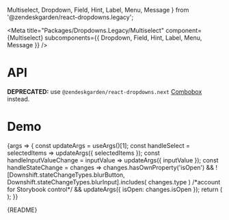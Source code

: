   Multiselect,
  Dropdown,
  Field,
  Hint,
  Label,
  Menu,
  Message
} from '@zendeskgarden/react-dropdowns.legacy';

<Meta
  title="Packages/Dropdowns.Legacy/Multiselect"
  component={Multiselect}
  subcomponents={{ Dropdown, Field, Hint, Label, Menu, Message }}
/>

# API

**DEPRECATED:** use `@zendeskgarden/react-dropdowns.next`
[Combobox](https://zendeskgarden.github.io/react-components/?path=/docs/packages-dropdowns-next-combobox--docs)
instead.

<ArgsTable />

# Demo

<Canvas>
  <Story
    name="Multiselect"
    args={{
      label: 'Label',
      isLabelRegular: false,
      isLabelHidden: false,
      hasHint: true,
      hint: 'Hint',
      hasMessage: true,
      message: 'Message',
      hasIcon: false,
      maxItems: 4,
      items: ITEMS,
      selectedItems: [ITEMS[0], ITEMS[1], ITEMS[2], ITEMS[3], ITEMS[4], ITEMS[5]],
      inputValue: '',
      isOpen: false,
      downshiftProps: { defaultHighlightedIndex: 0 }
    }}
    argTypes={{
      hasIcon: { name: 'start' },
      placeholder: { control: 'text' },
      showMore: { name: 'renderShowMore', control: 'text' },
      label: { name: 'children', table: { category: 'Label' } },
      isLabelRegular: { name: 'isRegular', table: { category: 'Label' } },
      isLabelHidden: { name: 'hidden', table: { category: 'Label' } },
      hint: { name: 'children', table: { category: 'Hint' } },
      message: { name: 'children', table: { category: 'Message' } },
      validationLabel: {
        control: { type: 'text' },
        table: { category: 'Message' }
      },
      hasHint: { name: 'Hint', table: { category: 'Story' } },
      hasMessage: { name: 'Message', table: { category: 'Story' } },
      items: { name: 'Item[]', table: { category: 'Story' } },
      downshiftProps: { table: { category: 'Dropdown' } },
      selectedItems: { table: { category: 'Dropdown' } },
      inputValue: { table: { category: 'Dropdown' } },
      isOpen: { table: { category: 'Dropdown' } },
      placement: {
        control: { type: 'radio', options: PLACEMENT },
        table: { category: 'Menu' }
      }
    }}
    parameters={{
      design: {
        allowFullscreen: true,
        type: 'figma',
        url: 'https://www.figma.com/file/6g87L4FdKZTA3knt3Rsfdx/Garden?node-id=1512%3A29763'
      }
    }}
  >
    {args => {
      const updateArgs = useArgs()[1];
      const handleSelect = selectedItems => updateArgs({ selectedItems });
      const handleInputValueChange = inputValue => updateArgs({ inputValue });
      const handleStateChange = changes =>
        changes.hasOwnProperty('isOpen') &&
        ![Downshift.stateChangeTypes.blurButton, Downshift.stateChangeTypes.blurInput].includes(
          changes.type
        ) /*account for Storybook control*/ &&
        updateArgs({ isOpen: changes.isOpen });
      return (
        <MultiselectStory
          {...args}
          onSelect={handleSelect}
          onInputValueChange={handleInputValueChange}
          onStateChange={handleStateChange}
        />
      );
    }}
  </Story>
</Canvas>

<Markdown>{README}</Markdown>
